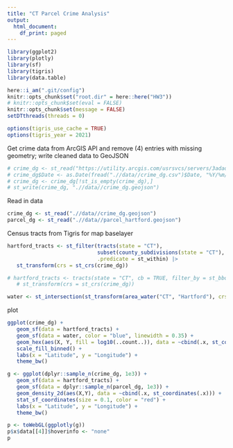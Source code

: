 ```yaml
---
title: "CT Parcel Crime Analysis"
output:
  html_document:
    df_print: paged
---
```



```r
library(ggplot2)
library(plotly)
library(sf)
library(tigris)
library(data.table)

here::i_am(".git/config")
knitr::opts_chunk$set("root.dir" = here::here("HW3"))
# knitr::opts_chunk$set(eval = FALSE)
knitr::opts_chunk$set(message = FALSE)
setDTthreads(threads = 0)

options(tigris_use_cache = TRUE)
options(tigris_year = 2021)
```

Get crime data from ArcGIS API and remove (4) entries with missing geometry; write cleaned data to GeoJSON
```r
# crime_dg <- st_read("https://utility.arcgis.com/usrsvcs/servers/3adad6320b7a421bb3826ec8871e2b66/rest/services/OpenData_PublicSafety/MapServer/2/query?outFields=*&where=1%3D1&f=geojson")
# crime_dg$Date <- as.Date(fread(".//data//crime_dg.csv")$Date, "%Y/%m/%d")
# crime_dg <- crime_dg[!st_is_empty(crime_dg),]
# st_write(crime_dg, ".//data//crime_dg.geojson")
```

Read in data
```r
crime_dg <- st_read(".//data//crime_dg.geojson")
parcel_dg <- st_read(".//data//parcel_hartford.geojson")
```

Census tracts from Tigris for map baselayer
```r
hartford_tracts <- st_filter(tracts(state = "CT"),
                             subset(county_subdivisions(state = "CT"), NAMELSAD == "Hartford town"),
                             .predicate = st_within) |>
   st_transform(crs = st_crs(crime_dg))

# hartford_tracts <- tracts(state = "CT", cb = TRUE, filter_by = st_bbox(st_transform(crime_dg, crs = "NAD83"))) |>
   # st_transform(crs = st_crs(crime_dg))

water <- st_intersection(st_transform(area_water("CT", "Hartford"), crs = st_crs(hartford_tracts)), hartford_tracts)
```

plot
```r
ggplot(crime_dg) +
   geom_sf(data = hartford_tracts) +
   geom_sf(data = water, color = "blue", linewidth = 0.35) +
   geom_hex(aes(X, Y, fill = log10(..count..)), data = ~cbind(.x, st_coordinates(.x)), alpha = 0.75) +
   scale_fill_binned() +
   labs(x = "Latitude", y = "Longitude") +
   theme_bw()
```

```r
g <- ggplot(dplyr::sample_n(crime_dg, 1e3)) +
   geom_sf(data = hartford_tracts) +
   geom_sf(data = dplyr::sample_n(parcel_dg, 1e3)) +
   geom_density_2d(aes(X,Y), data = ~cbind(.x, st_coordinates(.x))) +
   stat_sf_coordinates(size = 0.1, color = "red") +
   labs(x = "Latitude", y = "Longitude") +
   theme_bw()

p <- toWebGL(ggplotly(g))
p$x$data[[4]]$hoverinfo <- "none"
p
```